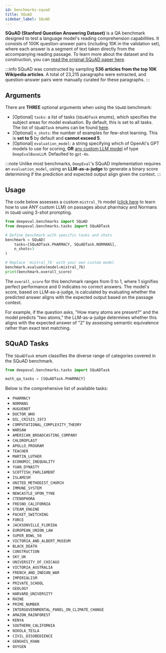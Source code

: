 ```yaml
---
id: benchmarks-squad
title: SQuAD
sidebar_label: SQuAD
---
```


<head>
  <link rel="canonical" href="https://deepeval.com/docs/benchmarks-squad" />
</head>

**SQuAD (Stanford Question Answering Dataset)** is a QA benchmark designed to test a language model's reading comprehension capabilities. It consists of 100K question-answer pairs (including 10K in the validation set), where each answer is a segment of text taken directly from the accompanying reading passage. To learn more about the dataset and its construction, you can [read the original SQuAD paper here](https://arxiv.org/pdf/1606.05250).

:::info
SQuAD was constructed by sampling **536 articles from the top 10K Wikipedia articles**. A total of 23,215 paragraphs were extracted, and question-answer pairs were manually curated for these paragraphs.
:::

## Arguments

There are **THREE** optional arguments when using the `SQuAD` benchmark:

- [Optional] `tasks`: a list of tasks (`SQuADTask` enums), which specifies the subject areas for model evaluation. By default, this is set to all tasks. The list of `SQuADTask` enums can be found [here](#squad-tasks).
- [Optional] `n_shots`: the number of examples for few-shot learning. This is **set to 5** by default and **cannot exceed 5**.
- [Optional] `evaluation_model`: a string specifying which of OpenAI's GPT models to use for scoring, **OR** [any custom LLM model](/docs/metrics-introduction#using-a-custom-llm) of type `DeepEvalBaseLLM`. Defaulted to `gpt-4o`.

:::note
Unlike most benchmarks, `DeepEval`'s SQuAD implementation requires an `evaluation_model`, using an **LLM-as-a-judge** to generate a binary score determining if the prediction and expected output align given the context.
:::

## Usage

The code below assesses a custom `mistral_7b` model ([click here](/guides/guides-using-custom-llms) to learn how to use ANY custom LLM) on passages about pharmacy and Normans in `SQuAD` using 3-shot prompting.

```python
from deepeval.benchmarks import SQuAD
from deepeval.benchmarks.tasks import SQuADTask

# Define benchmark with specific tasks and shots
benchmark = SQuAD(
    tasks=[SQuADTask.PHARMACY, SQuADTask.NORMANS],
    n_shots=3
)

# Replace 'mistral_7b' with your own custom model
benchmark.evaluate(model=mistral_7b)
print(benchmark.overall_score)
```

The `overall_score` for this benchmark ranges from 0 to 1, where 1 signifies perfect performance and 0 indicates no correct answers. The model's score, based on LLM-as-a-judge, is calculated by evaluating whether the predicted answer aligns with the expected output based on the passage context.

For example, if the question asks, "How many atoms are present?" and the model predicts "two atoms," the LLM-as-a-judge determines whether this aligns with the expected answer of "2" by assessing semantic equivalence rather than exact text matching.

## SQuAD Tasks

The `SQuADTask` enum classifies the diverse range of categories covered in the SQuAD benchmark.

```python
from deepeval.benchmarks.tasks import SQuADTask

math_qa_tasks = [SQuADTask.PHARMACY]
```

Below is the comprehensive list of available tasks:

- `PHARMACY`
- `NORMANS`
- `HUGUENOT`
- `DOCTOR_WHO`
- `OIL_CRISIS_1973`
- `COMPUTATIONAL_COMPLEXITY_THEORY`
- `WARSAW`
- `AMERICAN_BROADCASTING_COMPANY`
- `CHLOROPLAST`
- `APOLLO_PROGRAM`
- `TEACHER`
- `MARTIN_LUTHER`
- `ECONOMIC_INEQUALITY`
- `YUAN_DYNASTY`
- `SCOTTISH_PARLIAMENT`
- `ISLAMISM`
- `UNITED_METHODIST_CHURCH`
- `IMMUNE_SYSTEM`
- `NEWCASTLE_UPON_TYNE`
- `CTENOPHORA`
- `FRESNO_CALIFORNIA`
- `STEAM_ENGINE`
- `PACKET_SWITCHING`
- `FORCE`
- `JACKSONVILLE_FLORIDA`
- `EUROPEAN_UNION_LAW`
- `SUPER_BOWL_50`
- `VICTORIA_AND_ALBERT_MUSEUM`
- `BLACK_DEATH`
- `CONSTRUCTION`
- `SKY_UK`
- `UNIVERSITY_OF_CHICAGO`
- `VICTORIA_AUSTRALIA`
- `FRENCH_AND_INDIAN_WAR`
- `IMPERIALISM`
- `PRIVATE_SCHOOL`
- `GEOLOGY`
- `HARVARD_UNIVERSITY`
- `RHINE`
- `PRIME_NUMBER`
- `INTERGOVERNMENTAL_PANEL_ON_CLIMATE_CHANGE`
- `AMAZON_RAINFOREST`
- `KENYA`
- `SOUTHERN_CALIFORNIA`
- `NIKOLA_TESLA`
- `CIVIL_DISOBEDIENCE`
- `GENGHIS_KHAN`
- `OXYGEN`
